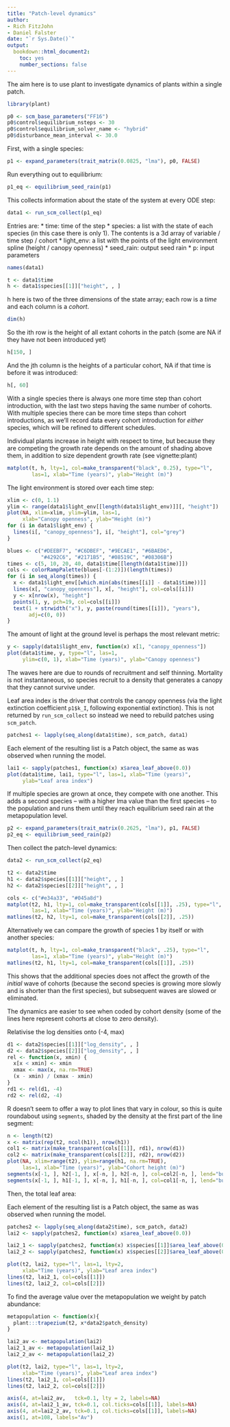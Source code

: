 ```yaml
---
title: "Patch-level dynamics"
author: 
- Rich FitzJohn
- Daniel Falster
date: "`r Sys.Date()`"
output:
  bookdown::html_document2:
    toc: yes
    number_sections: false
---
```


The aim here is to use plant to investigate dynamics of plants
within a single patch.

```r
library(plant)

p0 <- scm_base_parameters("FF16")
p0$control$equilibrium_nsteps <- 30
p0$control$equilibrium_solver_name <- "hybrid"
p0$disturbance_mean_interval <- 30.0
```

First, with a single species:

```r
p1 <- expand_parameters(trait_matrix(0.0825, "lma"), p0, FALSE)
```

Run everything out to equilibrium:

```r
p1_eq <- equilibrium_seed_rain(p1)
```

This collects information about the state of the system at every
ODE step:

```r
data1 <- run_scm_collect(p1_eq)
```

Entries are:
  * time: time of the step
  * species: a list with the state of each species (in this case
    there is only 1).  The contents is a 3d array of variable /
    time step / cohort
  * light_env: a list with the points of the light environment
    spline (height / canopy openness)
  * seed_rain: output seed rain
  * p: input parameters

```r
names(data1)

t <- data1$time
h <- data1$species[[1]]["height", , ]
```

h here is two of the three dimensions of the state array; each row
is a *time* and each column is a *cohort*.

```r
dim(h)
```

So the ith row is the height of all extant cohorts in the patch
(some are NA if they have not been introduced yet)

```r
h[150, ]
```

And the jth column is the heights of a particular cohort, NA if
that time is before it was introduced:

```r
h[, 60]
```

With a single species there is always one more time step than
cohort introduction, with the last two steps having the same number
of cohorts.  With multiple species there can be more time steps
than cohort introductions, as we'll record data every cohort
introduction for *either* species, which will be refined to
different schedules.

Individual plants increase in height with respect to time, but
because they are competing the growth rate depends on the amount of
shading above them, in addition to size dependent growth rate (see
vignette:plant)

```r
matplot(t, h, lty=1, col=make_transparent("black", 0.25), type="l",
        las=1, xlab="Time (years)", ylab="Height (m)")
```

The light environment is stored over each time step:

```r
xlim <- c(0, 1.1)
ylim <- range(data1$light_env[[length(data1$light_env)]][, "height"])
plot(NA, xlim=xlim, ylim=ylim, las=1,
     xlab="Canopy openness", ylab="Height (m)")
for (i in data1$light_env) {
  lines(i[, "canopy_openness"], i[, "height"], col="grey")
}

blues <- c("#DEEBF7", "#C6DBEF", "#9ECAE1", "#6BAED6",
           "#4292C6", "#2171B5", "#08519C", "#08306B")
times <- c(5, 10, 20, 40, data1$time[[length(data1$time)]])
cols <- colorRampPalette(blues[-(1:2)])(length(times))
for (i in seq_along(times)) {
  x <- data1$light_env[[which.min(abs(times[[i]] - data1$time))]]
  lines(x[, "canopy_openness"], x[, "height"], col=cols[[i]])
  y <- x[nrow(x), "height"]
  points(1, y, pch=19, col=cols[[i]])
  text(1 + strwidth("x"), y, paste(round(times[[i]]), "years"),
       adj=c(0, 0))
}
```

The amount of light at the ground level is perhaps the most
relevant metric:

```r
y <- sapply(data1$light_env, function(x) x[1, "canopy_openness"])
plot(data1$time, y, type="l", las=1,
     ylim=c(0, 1), xlab="Time (years)", ylab="Canopy openness")
```

The waves here are due to rounds of recruitment and self thinning.
Mortality is not instantaneous, so species recruit to a density
that generates a canopy that they cannot survive under.

Leaf area index is the driver that controls the canopy openness
(via the light extinction coefficient `p1$k_I`, following
exponential extinction).  This is not returned by
`run_scm_collect` so instead we need to rebuild patches using
`scm_patch`.

```r
patches1 <- lapply(seq_along(data1$time), scm_patch, data1)
```

Each element of the resulting list is a Patch object, the same as
was observed when running the model.

```r
lai1 <- sapply(patches1, function(x) x$area_leaf_above(0.0))
plot(data1$time, lai1, type="l", las=1, xlab="Time (years)",
     ylab="Leaf area index")
```

If multiple species are grown at once, they compete with one
another.  This adds a second species -- with a higher lma value
than the first species -- to the population and runs them until
they reach equilibrium seed rain at the metapopulation level.

```r
p2 <- expand_parameters(trait_matrix(0.2625, "lma"), p1, FALSE)
p2_eq <- equilibrium_seed_rain(p2)
```

Then collect the patch-level dynamics:

```r
data2 <- run_scm_collect(p2_eq)

t2 <- data2$time
h1 <- data2$species[[1]]["height", , ]
h2 <- data2$species[[2]]["height", , ]

cols <- c("#e34a33", "#045a8d")
matplot(t2, h1, lty=1, col=make_transparent(cols[[1]], .25), type="l",
        las=1, xlab="Time (years)", ylab="Height (m)")
matlines(t2, h2, lty=1, col=make_transparent(cols[[2]], .25))
```

Alternatively we can compare the growth of species 1 by itself or
with another species:

```r
matplot(t, h, lty=1, col=make_transparent("black", .25), type="l",
        las=1, xlab="Time (years)", ylab="Height (m)")
matlines(t2, h1, lty=1, col=make_transparent(cols[[1]], .25))
```

This shows that the additional species does not affect the growth
of the *initial* wave of cohorts (because the second species is
growing more slowly and is shorter than the first species), but
subsequent waves are slowed or eliminated.

The dynamics are easier to see when coded by cohort density (some
of the lines here represent cohorts at close to zero density).

Relativise the log densities onto (-4, max)

```r
d1 <- data2$species[[1]]["log_density", , ]
d2 <- data2$species[[2]]["log_density", , ]
rel <- function(x, xmin) {
  x[x < xmin] <- xmin
  xmax <- max(x, na.rm=TRUE)
  (x - xmin) / (xmax - xmin)
}
rd1 <- rel(d1, -4)
rd2 <- rel(d2, -4)
```

R doesn't seem to offer a way to plot lines that vary in colour, so
this is quite roundabout using `segments`, shaded by the density at
the first part of the line segment:

```r
n <- length(t2)
x <- matrix(rep(t2, ncol(h1)), nrow(h1))
col1 <- matrix(make_transparent(cols[[1]], rd1), nrow(d1))
col2 <- matrix(make_transparent(cols[[2]], rd2), nrow(d2))
plot(NA, xlim=range(t2), ylim=range(h1, na.rm=TRUE),
     las=1, xlab="Time (years)", ylab="Cohort height (m)")
segments(x[-1, ], h2[-1, ], x[-n, ], h2[-n, ], col=col2[-n, ], lend="butt")
segments(x[-1, ], h1[-1, ], x[-n, ], h1[-n, ], col=col1[-n, ], lend="butt")
```

Then, the total leaf area:

Each element of the resulting list is a Patch object, the same as
was observed when running the model.

```r
patches2 <- lapply(seq_along(data2$time), scm_patch, data2)
lai2 <- sapply(patches2, function(x) x$area_leaf_above(0.0))

lai2_1 <- sapply(patches2, function(x) x$species[[1]]$area_leaf_above(0.0))
lai2_2 <- sapply(patches2, function(x) x$species[[2]]$area_leaf_above(0.0))

plot(t2, lai2, type="l", las=1, lty=2,
     xlab="Time (years)", ylab="Leaf area index")
lines(t2, lai2_1, col=cols[[1]])
lines(t2, lai2_2, col=cols[[2]])
```

To find the average value over the metapopulation we weight by patch abundance:

```r
metapopulation <- function(x){
  plant:::trapezium(t2, x*data2$patch_density)
}

lai2_av <- metapopulation(lai2)
lai2_1_av <- metapopulation(lai2_1)
lai2_2_av <- metapopulation(lai2_2)

plot(t2, lai2, type="l", las=1, lty=2,
     xlab="Time (years)", ylab="Leaf area index")
lines(t2, lai2_1, col=cols[[1]])
lines(t2, lai2_2, col=cols[[2]])

axis(4, at=lai2_av,   tck=0.1, lty = 2, labels=NA)
axis(4, at=lai2_1_av, tck=0.1, col.ticks=cols[[1]], labels=NA)
axis(4, at=lai2_2_av, tck=0.1, col.ticks=cols[[1]], labels=NA)
axis(1, at=108, labels="Av")
```
